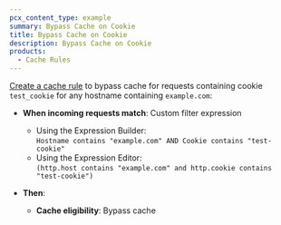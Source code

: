 ```yaml
---
pcx_content_type: example
summary: Bypass Cache on Cookie
title: Bypass Cache on Cookie
description: Bypass Cache on Cookie
products:
  - Cache Rules
---
```



<Render file="page-rules-migration" />

[Create a cache rule](/cache/how-to/cache-rules/create-dashboard/) to bypass cache for requests containing cookie `test_cookie` for any hostname containing `example.com`:

<Example>

* **When incoming requests match**: Custom filter expression
  * Using the Expression Builder:<br/>
    `Hostname contains "example.com" AND Cookie contains "test-cookie"`
  * Using the Expression Editor:<br/>
    `(http.host contains "example.com" and http.cookie contains "test-cookie")`

* **Then**:
  * **Cache eligibility**: Bypass cache

</Example>

